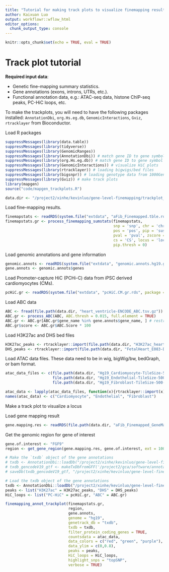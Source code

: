 ```yaml
---
title: "Tutorial for making track plots to visualize finemapping results for genomic regions"
author: Kaixuan Luo
output: workflowr::wflow_html
editor_options:
  chunk_output_type: console
---
```


```r
knitr::opts_chunk$set(echo = TRUE, eval = TRUE)
```

Track plot tutorial
=====================

**Required input data**:

* Genetic fine-mapping summary statistics.
* Gene annotations (exons, introns, UTRs, etc.).
* Functional annotation data, e.g.: 
ATAC-seq data, histone ChIP-seq peaks, PC-HiC loops, etc.

To make the trackplots, you will need to have the following packages installed:
`AnnotationDbi`, `org.Hs.eg.db`, `GenomicInteractions`, `Gviz`, `rtracklayer` from Bioconductor.

Load R packages
```r
suppressMessages(library(data.table))
suppressMessages(library(tidyverse))
suppressMessages(library(GenomicRanges))
suppressMessages(library(AnnotationDbi)) # match gene ID to gene symbol
suppressMessages(library(org.Hs.eg.db)) # match gene ID to gene symbol
suppressMessages(library(GenomicInteractions)) # visualize HiC plots
suppressMessages(library(rtracklayer)) # loading bigwigs/bed files
suppressMessages(library(bigsnpr)) # loading genotype data from 1000Genomes for LD calculation
suppressMessages(library(Gviz)) # make track plots
library(mapgen)
source("code/mapgen_trackplots.R")
```

```r
data.dir <- "/project2/xinhe/kevinluo/gene-level-finemapping/trackplot_tutorial/data"
```

Load fine-mapping results.
```r
finemapstats <- readRDS(system.file("extdata", "aFib_Finemapped.tble.rds", package = "mapgen"))
finemapstats.gr <- process_finemapping_sumstats(finemapstats, 
                                                snp = 'snp', chr = 'chr', 
                                                pos = 'pos', pip = 'susie_pip', 
                                                pval = 'pval', zscore = 'zscore', 
                                                cs = 'CS', locus = 'locus',  
                                                pip.thresh = 0)
```

Load genomic annotations and gene information
```r
genomic.annots <- readRDS(system.file("extdata", "genomic.annots.hg19.gr.rds", package = "mapgen"))
gene.annots <- genomic.annots$genes
```

Load Promoter-capture HiC (PCHi-C) data from iPSC derived cardiomyocytes (CMs).
```r
pcHiC.gr <- readRDS(system.file("extdata", "pcHiC.CM.gr.rds", package = "mapgen"))
```

Load ABC data
```r
ABC <- fread(file.path(data.dir, "heart_ventricle-ENCODE_ABC.tsv.gz"))
ABC.gr <- process_ABC(ABC, ABC.thresh = 0.015, full.element = TRUE)
ABC.gr <- ABC.gr[ABC.gr$gene_name %in% gene.annots$gene_name, ] # restrict to protein coding genes
ABC.gr$score <- ABC.gr$ABC.Score * 100
```

Load H3K27ac and DHS bed files
```r
H3K27ac_peaks <- rtracklayer::import(file.path(data.dir, "H3K27ac_heart_concat.bed"))
DHS_peaks <- rtracklayer::import(file.path(data.dir, "FetalHeart_E083-DNase_hg19_cleaned_narrowPeak.bed.gz"))
```

Load ATAC data files. These data need to be in wig, bigWig/bw, bedGraph, or bam format. 
```r
atac_data_files <- c(file.path(data.dir, "Hg19_Cardiomyocyte-TileSize-500-normMethod-ReadsInTSS-ArchR.bw.bedGraph"),
                     file.path(data.dir, "Hg19_Endothelial-TileSize-500-normMethod-ReadsInTSS-ArchR.bw.bedGraph"),
                     file.path(data.dir, "Hg19_Fibroblast-TileSize-500-normMethod-ReadsInTSS-ArchR.bw.bedGraph"))

atac_data <- lapply(atac_data_files, function(x){rtracklayer::import(x)})
names(atac_data) <- c("Cardiomyocyte", "Endothelial", "Fibroblast")
```

Make a track plot to visualize a locus

Load gene mapping result
```r
gene.mapping.res <- readRDS(file.path(data.dir, "aFib_Finemapped_GeneMapped_ActivePromoter_07242021.gr.rds"))
```

Get the genomic region for gene of interest
```r
gene.of.interest <- "FGF9"
region <- get_gene_region(gene.mapping.res, gene.of.interest, ext = 10000)
```

```r
# Make the `txdb` object of the gene annotations
# txdb <- AnnotationDbi::loadDb("/project2/xinhe/kevinluo/gene-level-finemapping/annot/gene_annotationsencode.v35.GRCh37.txdb.sqlite")
# txdb_gencodeV19_gtf <- makeTxDbFromGFF('/project2/gca/software/annotations/gencode.v19.annotation.gtf.gz', format = "gtf")
# saveDb(txdb_gencodeV19_gtf, "/project2/xinhe/kevinluo/gene-level-finemapping/annot/gene_annotations/gencode.v19.annotation.gtf.sqlite")
```

```r
# Load the txdb object of the gene annotations
txdb <- AnnotationDbi::loadDb("/project2/xinhe/kevinluo/gene-level-finemapping/annot/gene_annotations/gencode.v19.annotation.gtf.sqlite")
peaks <- list("H3K27ac" = H3K27ac_peaks, "DHS" = DHS_peaks)
HiC_loops <- list("PC-HiC" = pcHiC.gr, "ABC" = ABC.gr)

finemapping_annot_trackplot(finemapstats.gr, 
                            region, 
                            gene.annots, 
                            genome = "hg19", 
                            genetrack_db = "txdb",
                            txdb = txdb,
                            filter_protein_coding_genes = TRUE,
                            countsdata = atac_data, 
                            data_colors = c("red", "green", "purple"), 
                            data_ylim = c(0,0.8),
                            peaks = peaks, 
                            HiC_loops = HiC_loops,
                            highlight_snps = "topSNP",
                            verbose = TRUE)
```
